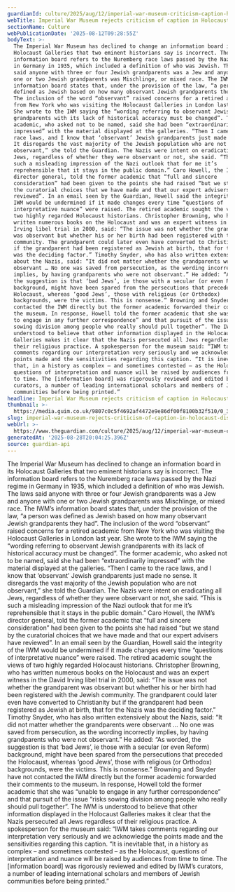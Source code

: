 ```yaml
---
guardianId: culture/2025/aug/12/imperial-war-museum-criticism-caption-holocaust-display
webTitle: Imperial War Museum rejects criticism of caption in Holocaust display
sectionName: Culture
webPublicationDate: '2025-08-12T09:28:55Z'
bodyText: >-
  The Imperial War Museum has declined to change an information board in its
  Holocaust Galleries that two eminent historians say is incorrect. The
  information board refers to the Nuremberg race laws passed by the Nazi regime
  in Germany in 1935, which included a definition of who was Jewish. The laws
  said anyone with three or four Jewish grandparents was a Jew and anyone with
  one or two Jewish grandparents was Mischlinge, or mixed race. The IWM’s
  information board states that, under the provision of the law, “a person was
  defined as Jewish based on how many observant Jewish grandparents they had”.
  The inclusion of the word “observant” raised concerns for a retired academic
  from New York who was visiting the Holocaust Galleries in London last year.
  She wrote to the IWM saying the “wording referring to observant Jewish
  grandparents with its lack of historical accuracy must be changed”. The former
  academic, who asked not to be named, said she had been “extraordinarily
  impressed” with the material displayed at the galleries. “Then I came to the
  race laws, and I know that ‘observant’ Jewish grandparents just made no sense.
  It disregards the vast majority of the Jewish population who are not
  observant,” she told the Guardian. The Nazis were intent on eradicating all
  Jews, regardless of whether they were observant or not, she said. “This is
  such a misleading impression of the Nazi outlook that for me it’s
  reprehensible that it stays in the public domain.” Caro Howell, the IWM’s
  director general, told the former academic that “full and sincere
  consideration” had been given to the points she had raised “but we stand by
  the curatorial choices that we have made and that our expert advisers have
  reviewed”. In an email seen by the Guardian, Howell said the integrity of the
  IWM would be undermined if it made changes every time “questions of
  interpretative nuance” were raised. The retired academic sought the views of
  two highly regarded Holocaust historians. Christopher Browning, who has
  written numerous books on the Holocaust and was an expert witness in the David
  Irving libel trial in 2000, said: “The issue was not whether the grandparent
  was observant but whether his or her birth had been registered with the Jewish
  community. The grandparent could later even have converted to Christianity but
  if the grandparent had been registered as Jewish at birth, that for the Nazis
  was the deciding factor.” Timothy Snyder, who has also written extensively
  about the Nazis, said: “It did not matter whether the grandparents were
  observant … No one was saved from persecution, as the wording incorrectly
  implies, by having grandparents who were not observant.” He added: “As worded,
  the suggestion is that ‘bad Jews’, ie those with a secular (or even Reform)
  background, might have been spared from the persecutions that preceded the
  Holocaust, whereas ‘good Jews’, those with religious (or Orthodox)
  backgrounds, were the victims. This is nonsense.” Browning and Snyder have not
  contacted the IWM directly but the former academic forwarded their comments to
  the museum. In response, Howell told the former academic that she was “unable
  to engage in any further correspondence” and that pursuit of the issue “risks
  sowing division among people who really should pull together”. The IWM is
  understood to believe that other information displayed in the Holocaust
  Galleries makes it clear that the Nazis persecuted all Jews regardless of
  their religious practice. A spokesperson for the museum said: “IWM takes
  comments regarding our interpretation very seriously and we acknowledge the
  points made and the sensitivities regarding this caption. “It is inevitable
  that, in a history as complex – and sometimes contested – as the Holocaust,
  questions of interpretation and nuance will be raised by audiences from time
  to time. The [information board] was rigorously reviewed and edited by IWM’s
  curators, a number of leading international scholars and members of Jewish
  communities before being printed.”
headline: Imperial War Museum rejects criticism of caption in Holocaust display
thumbnail: >-
  https://media.guim.co.uk/9807c0c5f4692af4472e9e86df00f8100b32f510/0_31_2233_1786/500.jpg
slug: imperial-war-museum-rejects-criticism-of-caption-in-holocaust-display
webUrl: >-
  https://www.theguardian.com/culture/2025/aug/12/imperial-war-museum-criticism-caption-holocaust-display
generatedAt: '2025-08-28T20:04:25.396Z'
source: guardian-api
---
```

The Imperial War Museum has declined to change an information board in its Holocaust Galleries that two eminent historians say is incorrect. The information board refers to the Nuremberg race laws passed by the Nazi regime in Germany in 1935, which included a definition of who was Jewish. The laws said anyone with three or four Jewish grandparents was a Jew and anyone with one or two Jewish grandparents was Mischlinge, or mixed race. The IWM’s information board states that, under the provision of the law, “a person was defined as Jewish based on how many observant Jewish grandparents they had”. The inclusion of the word “observant” raised concerns for a retired academic from New York who was visiting the Holocaust Galleries in London last year. She wrote to the IWM saying the “wording referring to observant Jewish grandparents with its lack of historical accuracy must be changed”. The former academic, who asked not to be named, said she had been “extraordinarily impressed” with the material displayed at the galleries. “Then I came to the race laws, and I know that ‘observant’ Jewish grandparents just made no sense. It disregards the vast majority of the Jewish population who are not observant,” she told the Guardian. The Nazis were intent on eradicating all Jews, regardless of whether they were observant or not, she said. “This is such a misleading impression of the Nazi outlook that for me it’s reprehensible that it stays in the public domain.” Caro Howell, the IWM’s director general, told the former academic that “full and sincere consideration” had been given to the points she had raised “but we stand by the curatorial choices that we have made and that our expert advisers have reviewed”. In an email seen by the Guardian, Howell said the integrity of the IWM would be undermined if it made changes every time “questions of interpretative nuance” were raised. The retired academic sought the views of two highly regarded Holocaust historians. Christopher Browning, who has written numerous books on the Holocaust and was an expert witness in the David Irving libel trial in 2000, said: “The issue was not whether the grandparent was observant but whether his or her birth had been registered with the Jewish community. The grandparent could later even have converted to Christianity but if the grandparent had been registered as Jewish at birth, that for the Nazis was the deciding factor.” Timothy Snyder, who has also written extensively about the Nazis, said: “It did not matter whether the grandparents were observant … No one was saved from persecution, as the wording incorrectly implies, by having grandparents who were not observant.” He added: “As worded, the suggestion is that ‘bad Jews’, ie those with a secular (or even Reform) background, might have been spared from the persecutions that preceded the Holocaust, whereas ‘good Jews’, those with religious (or Orthodox) backgrounds, were the victims. This is nonsense.” Browning and Snyder have not contacted the IWM directly but the former academic forwarded their comments to the museum. In response, Howell told the former academic that she was “unable to engage in any further correspondence” and that pursuit of the issue “risks sowing division among people who really should pull together”. The IWM is understood to believe that other information displayed in the Holocaust Galleries makes it clear that the Nazis persecuted all Jews regardless of their religious practice. A spokesperson for the museum said: “IWM takes comments regarding our interpretation very seriously and we acknowledge the points made and the sensitivities regarding this caption. “It is inevitable that, in a history as complex – and sometimes contested – as the Holocaust, questions of interpretation and nuance will be raised by audiences from time to time. The [information board] was rigorously reviewed and edited by IWM’s curators, a number of leading international scholars and members of Jewish communities before being printed.”
